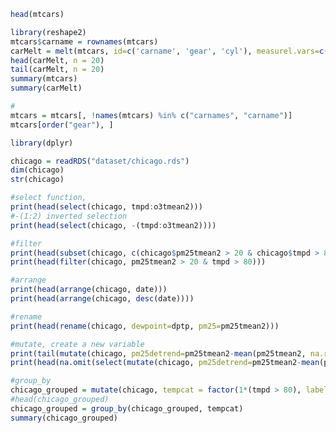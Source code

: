 
```r
head(mtcars)
```
```r
library(reshape2)
mtcars$carname = rownames(mtcars)
carMelt = melt(mtcars, id=c('carname', 'gear', 'cyl'), measurel.vars=c('mpg', 'hp'))
head(carMelt, n = 20)
tail(carMelt, n = 20)
summary(mtcars)
summary(carMelt)
```
```r
#
mtcars = mtcars[, !names(mtcars) %in% c("carnames", "carname")]
mtcars[order("gear"), ]
```

```r
library(dplyr)

chicago = readRDS("dataset/chicago.rds")
dim(chicago)
str(chicago)

```

```r

#select function, 
print(head(select(chicago, tmpd:o3tmean2)))
#-(1:2) inverted selection
print(head(select(chicago, -(tmpd:o3tmean2))))
```
```r
#filter
print(head(subset(chicago, c(chicago$pm25tmean2 > 20 & chicago$tmpd > 80))))
print(head(filter(chicago, pm25tmean2 > 20 & tmpd > 80)))
```
```r
#arrange
print(head(arrange(chicago, date)))
print(head(arrange(chicago, desc(date))))
```
```r
#rename
print(head(rename(chicago, dewpoint=dptp, pm25=pm25tmean2)))
```

```r
#mutate, create a new variable
print(tail(mutate(chicago, pm25detrend=pm25tmean2-mean(pm25tmean2, na.rm=TRUE))))
print(head(na.omit(select(mutate(chicago, pm25detrend=pm25tmean2-mean(pm25tmean2, na.rm=TRUE)), pm25tmean2, pm25detrend))))
```
```r
#group_by
chicago_grouped = mutate(chicago, tempcat = factor(1*(tmpd > 80), labels = c("cold","hot")))
#head(chicago_grouped)
chicago_grouped = group_by(chicago_grouped, tempcat)
summary(chicago_grouped)
```

